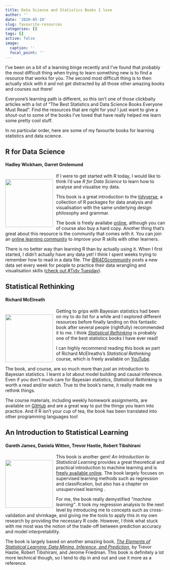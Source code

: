 ```yaml
---
title: Data Science and Statistics Books I love
author: ''
date: '2020-05-19'
slug: favourite-resources
categories: []
tags: []
active: false
image:
  caption: ''
  focal_point: ''
---
```


I've been on a bit of a learning binge recently and I've found that probably the most difficult thing when trying to learn something new is to find a resource that works for you. The second most difficult thing is to then actually stick with it and not get distracted by all those other amazing books and courses out there! 

Everyone's learning path is different, so this isn't one of those clickbaity articles with a list of "The Best Statistics and Data Science Books Everyone Must Read". Find the resources that are right for you! I just want to give a shout-out to some of the books I've loved that have really helped me learn some pretty cool stuff.

In no particular order, here are some of my favourite books for learning statistics and data science.

## R for Data Science
#### Hadley Wickham, Garret Grolemund

<div style= "float:left;position: relative; top: 5px; padding-right:10px">
![](resources/r4ds.png){width=150px}
</div>

If I were to get started with R today, I would like to think I'd use *R for Data Science* to learn how to analyse and visualise my data.

This book is a great introduction to the [tidyverse](https://www.tidyverse.org/), a collection of R packages for data analysis and visualisation with the same underlying design philosophy and grammar. 

The book is freely availabe [online](https://r4ds.had.co.nz/), although you can of course also buy a hard copy. Another thing that's great about this resource is the community that comes with it. You can join an [online learning community](https://www.rfordatasci.com/) to improve your R skills with other learners. 

There is no better way than learning R than by actually using it. When I first started, I didn't actually have any data yet! I think I spent weeks trying to remember how to read in a data file. The [\@R4DScommunity](https://twitter.com/r4dscommunity) posts a new data set every week for people to practice their data wrangling and visualisation skills ([check out #Tidy Tuesday](https://github.com/rfordatascience/tidytuesday)).

## Statistical Rethinking
#### Richard McElreath

<div style= "float:left;position: relative; top: 5px; padding-right:10px">
![](resources/rethinking.png){width=150px}
</div>

Getting to grips with Bayesian statistics had been on my to do list for a while and I explored different resources before finally landing on this fantastic book after several people (rightfully) recommended it to me. I think [*Statistical Rethinking*](https://xcelab.net/rm/statistical-rethinking/) is probably one of the best statistics books I have ever read! 

I can highly recommend reading this book as part of Richard McElreaths's *Statistical Rethinking* course, which is freely available on [YouTube](https://www.youtube.com/channel/UCNJK6_DZvcMqNSzQdEkzvzA/playlists). 

The book, and course, are so much more than *just* an introduction to Bayesian statistics. I learnt a lot about model building and causal inference. Even if you don't much care for Bayesian statistics, *Statistical Rethinking* is worth a read and/or watch. True to the book's name, it really made me rethink things.

The course materials, including weekly homework assignments, are available on [GitHub](https://github.com/rmcelreath/statrethinking_winter2019) and are a great way to put the things you learn into practice. And if R isn't your cup of tea, the book has been translated into other programming languages too!

## An Introduction to Statistical Learning
#### Gareth James, Daniela Witten, Trevor Hastie, Robert Tibshirani

<div style= "float:left;position: relative; top: 5px; padding-right:10px">
![](resources/ISL.jpg){width=150px}
</div>

This book is another gem! *An Introduction to Statistical Learning* provides a great theoretical and practical introduction to machine learning and is [freely available online](http://faculty.marshall.usc.edu/gareth-james/ISL/ISLR%20Seventh%20Printing.pdf). The book largely focuses on supervised learning methods such as regression and classification, but also has a chapter on unsupervised learning . 

For me, the book really demystified *"machine learning"*. It took my regression analysis to the next level by introducing me to concepts such as cross-validation and shrinkage, and giving me the tools to apply this in my own research by providing the necessary R code. However, I think what stuck with me most was the notion of the trade-off between prediction accuracy and model interpretability.

The book is largely based on another amazing book, [*The Elements of Statistical Learning: Data Mining, Inference, and Prediction*](https://web.stanford.edu/~hastie/ElemStatLearn/printings/ESLII_print12.pdf), by Trevor Hastie, Robert Tibshirani, and Jerome Friedman. This book is definitely a lot more technical though, so I tend to dip in and out and use it more as a reference. 
 
